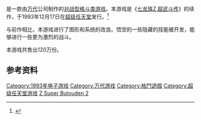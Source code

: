 {{advert|time=2016-02-06T13:45:45+00:00}}
{{NoteTA
| G1=Games
}}

{{vgname|七龙珠Z 超武斗传2|ja=ドラゴンボールZ 超武闘伝2}}是一款由[[万代|万代]]公司制作的[[格鬥遊戲|对战型格斗类游戏]]。本游戏是《[[七龙珠Z_超武斗传|七龙珠Z 超武斗传]]》的续作，于1993年12月17日在[[超级任天堂|超级任天堂]]发行。<ref name="gamefaqs">{{cite web| url = http://www.gamefaqs.com/snes/588291-dragon-ball-z-super-butouden-2/data| title = Release information| publisher = [[GameFAQs|GameFAQs]]| date = | accessdate = 2016-02-06| language = en| archive-date = 2016-02-22| archive-url = https://web.archive.org/web/20160222055304/http://www.gamefaqs.com/snes/588291-dragon-ball-z-super-butouden-2/data| dead-url = no}}</ref>

与前作相比，本游戏进行了图形和系统的改良。悟空的一些隐藏的技能被开发，能够进行一些更为激烈的战斗。

本游戏共售出120万份。

== 参考资料 ==
{{Reflist}}

{{七龙珠游戏系列}}

{{DEFAULTSORT:Dragon Ball Z Super Butouden 2}}
[[Category:1993年电子游戏|Category:1993年电子游戏]]
[[Category:万代游戏|Category:万代游戏]]
[[Category:格鬥遊戲|Category:格鬥遊戲]]
[[Category:超级任天堂游戏|Category:超级任天堂游戏]]
[[Category:七龙珠系列电子游戏|Z Super Butouden 2]]

{{BandaiNamco-stub}}
{{fighting-videogame-stub}}